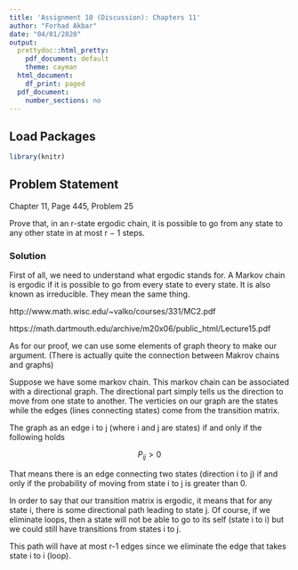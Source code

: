 ---
title: 'Assignment 10 (Discussion): Chapters 11'
author: "Forhad Akbar"
date: "04/01/2020"
output:
  prettydoc::html_pretty:
    pdf_document: default
    theme: cayman
  html_document:
    df_print: paged
  pdf_document:
    number_sections: no
---

## **Load Packages**

```{r load-packages, warning = FALSE, message = FALSE}
library(knitr)
```

## **Problem Statement**  

Chapter 11, Page 445, Problem 25

Prove that, in an r-state ergodic chain, it is possible to go from any state to any other state in at most r − 1 steps.

### **Solution**

First of all, we need to understand what ergodic stands for. A Markov chain is ergodic if it is possible to go from every state to every state. It is also known as irreducible. They mean the same thing.

http://www.math.wisc.edu/~valko/courses/331/MC2.pdf

https://math.dartmouth.edu/archive/m20x06/public_html/Lecture15.pdf

As for our proof, we can use some elements of graph theory to make our argument. (There is actually quite the connection between Makrov chains and graphs)

Suppose we have some markov chain. This markov chain can be associated with a directional graph. The directional part simply tells us the direction to move from one state to another. The verticies on our graph are the states while the edges (lines connecting states) come from the transition matrix. 

The graph as an edge i to j (where i and j are states) if and only if the following holds 

$$
P_{ij}>0
$$

That means there is an edge connecting two states (direction i to j) if and only if the probability of moving from state i to j is greater than 0. 

In order to say that our transition matrix is ergodic, it means that for any state i, there is some directional path leading to state j. Of course, if we eliminate loops, then a state will not be able to go to its self (state i to i) but we could still have transitions from states i to j. 

This path will have at most r-1 edges since we eliminate the edge that takes state i to i (loop). 

